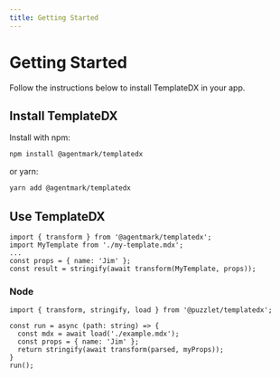 ```yaml
---
title: Getting Started
---
```


# Getting Started

Follow the instructions below to install TemplateDX in your app.

## Install TemplateDX

Install with npm:

```bash npm
npm install @agentmark/templatedx
```

or yarn:

```bash npm
yarn add @agentmark/templatedx
```

## Use TemplateDX


```tsx
import { transform } from '@agentmark/templatedx';
import MyTemplate from './my-template.mdx';
...
const props = { name: 'Jim' };
const result = stringify(await transform(MyTemplate, props));
```

### Node

```tsx
import { transform, stringify, load } from '@puzzlet/templatedx';

const run = async (path: string) => {
  const mdx = await load('./example.mdx');
  const props = { name: 'Jim' };
  return stringify(await transform(parsed, myProps));
}
run();
```